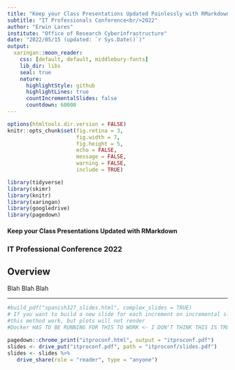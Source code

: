 ```yaml
---
title: "Keep your Class Presentations Updated Painlessly with RMarkdown"
subtitle: "IT Professionals Conference<br/>2022"
author: "Erwin Lares"
institute: "Office of Research Cyberinfrastructure"
date: "2022/05/15 (updated: `r Sys.Date()`)"
output:
  xaringan::moon_reader:
    css: [default, default, middlebury-fonts]
    lib_dir: libs
    seal: true
    nature:
      highlightStyle: github
      highlightLines: true
      countIncrementalSlides: false
      countdown: 60000
---
```


```r
options(htmltools.dir.version = FALSE)
knitr::opts_chunk$set(fig.retina = 3,
                      fig.width = 7,
                      fig.height = 5, 
                      echo = FALSE, 
                      message = FALSE, 
                      warning = FALSE, 
                      include = TRUE)

library(tidyverse)
library(skimr)
library(knitr)
library(xaringan)
library(googledrive)
library(pagedown)

```
#### Keep your Class Presentations Updated with RMarkdown 
### IT Professional Conference 2022

## Overview

Blah Blah Blah 

---


 
 

```r

#build_pdf("spanish327_slides.html", complex_slides = TRUE)
# If you want to build a new slide for each increment on incremental slides, set partial_slides = TRUE.
#this method work, but plots will not render 
#Docker HAS TO BE RUNNING FOR THIS TO WORK <- I DON'T THINK THIS IS TRUE!

pagedown::chrome_print("itproconf.html", output = "itproconf.pdf")
slides <- drive_put("itproconf.pdf", path = "itproconf/slides.pdf")
slides <- slides %>%
   drive_share(role = "reader", type = "anyone")

```